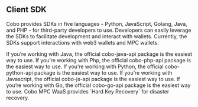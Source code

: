 ## Client SDK

Cobo provides SDKs in five languages - Python, JavaScript, Golang, Java, and PHP - for third-party developers to use.
Developers can easily leverage the SDKs to facilitate development and interact with wallets.
Currently, the SDKs support interactions with web3 wallets and MPC wallets.


<CardGroup cols={2}>
  <Card title="Java" icon="java" color="#ea5a0c" href="/sdk/java">
    If you’re working with Java, the official cobo-java-api package is the easiest way to use.
  </Card>
  <Card title="PHP" icon="php" color="#0285c7" href="/sdk/php">
    If you’re working with Php, the official cobo-php-api package is the easiest way to use.
  </Card>
  <Card title="Python" icon="python" color="#16a34a" href="/sdk/python">
    If you’re working with Python, the official cobo-python-api package is the easiest way to use.
  </Card>
  <Card title="JavaScript" icon="js" color="#dc2626" href="/sdk/javascript">
    If you’re working with Javascript, the official cobo-js-api package is the easiest way to use.
  </Card>
   <Card title="Go" icon="golang" color="#dc2626" href="/sdk/go">
    If you’re working with Go, the official cobo-go-api package is the easiest way to use.
  </Card>
   <Card title="MPC Recovery Kits" icon="toolbox" color="#dc2626" href="/sdk/mpc_recovery">
    Cobo MPC WaaS provides `Hard Key Recovery` for disaster recovery.
  </Card>
</CardGroup>